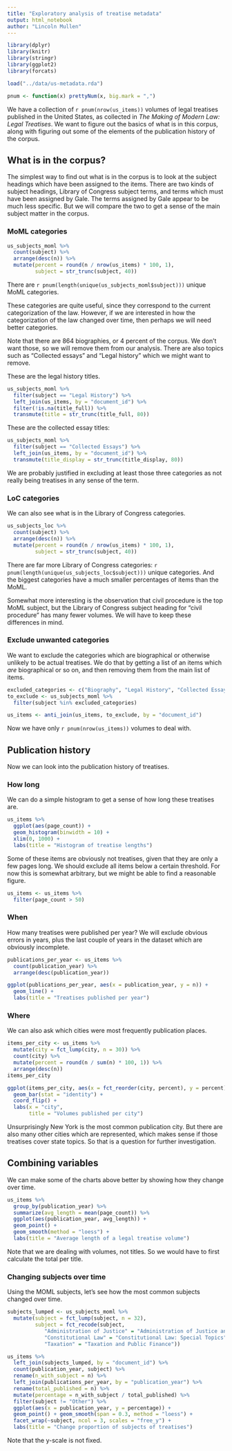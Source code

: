 ```yaml
---
title: "Exploratory analysis of treatise metadata"
output: html_notebook
author: "Lincoln Mullen"
---
```


```r
library(dplyr)
library(knitr)
library(stringr)
library(ggplot2)
library(forcats)

load("../data/us-metadata.rda")

pnum <- function(x) prettyNum(x, big.mark = ",")
```

We have a collection of `r pnum(nrow(us_items))` volumes of legal treatises published in the United States, as collected in *The Making of Modern Law: Legal Treatises*. We want to figure out the basics of what is in this corpus, along with figuring out some of the elements of the publication history of the corpus.

## What is in the corpus?

The simplest way to find out what is in the corpus is to look at the subject headings which have been assigned to the items. There are two kinds of subject headings, Library of Congress subject terms, and terms which must have been assigned by Gale. The terms assigned by Gale appear to be much less specific. But we will compare the two to get a sense of the main subject matter in the corpus.

### MoML categories

```r
us_subjects_moml %>% 
  count(subject) %>% 
  arrange(desc(n)) %>% 
  mutate(percent = round(n / nrow(us_items) * 100, 1),
         subject = str_trunc(subject, 40)) 
```

There are `r pnum(length(unique(us_subjects_moml$subject)))` unique MoML categories.

These categories are quite useful, since they correspond to the current categorization of the law. However, if we are interested in how the categorization of the law changed over time, then perhaps we will need better categories.

Note that there are 864 biographies, or 4 percent of the corpus. We don't want those, so we will remove them from our analysis. There are also topics such as "Collected essays" and "Legal history" which we might want to remove.

These are the legal history titles.

```r
us_subjects_moml %>% 
  filter(subject == "Legal History") %>% 
  left_join(us_items, by = "document_id") %>% 
  filter(!is.na(title_full)) %>% 
  transmute(title = str_trunc(title_full, 80))
```

These are the collected essay titles:

```r
us_subjects_moml %>% 
  filter(subject == "Collected Essays") %>% 
  left_join(us_items, by = "document_id") %>% 
  transmute(title_display = str_trunc(title_display, 80))
```

We are probably justified in excluding at least those three categories as not really being treatises in any sense of the term.

### LoC categories

We can also see what is in the Library of Congress categories.

```r
us_subjects_loc %>% 
  count(subject) %>% 
  arrange(desc(n)) %>% 
  mutate(percent = round(n / nrow(us_items) * 100, 1),
         subject = str_trunc(subject, 40)) 
```

There are far more Library of Congress categories: `r pnum(length(unique(us_subjects_loc$subject)))` unique categories. And the biggest categories have a much smaller percentages of items than the MoML.

Somewhat more interesting is the observation that civil procedure is the top MoML subject, but the Library of Congress subject heading for "civil procedure" has many fewer volumes. We will have to keep these differences in mind.

### Exclude unwanted categories

We want to exclude the categories which are biographical or otherwise unlikely to be actual treatises. We do that by getting a list of an items which *are* biographical or so on, and then removing them from the main list of items.

```r
excluded_categories <- c("Biography", "Legal History", "Collected Essays")
to_exclude <- us_subjects_moml %>% 
  filter(subject %in% excluded_categories) 

us_items <- anti_join(us_items, to_exclude, by = "document_id") 
```

Now we have only `r pnum(nrow(us_items))` volumes to deal with.

## Publication history

Now we can look into the publication history of treatises.

### How long

We can do a simple histogram to get a sense of how long these treatises are.

```r
us_items %>% 
  ggplot(aes(page_count)) +
  geom_histogram(binwidth = 10) +
  xlim(0, 1000) +
  labs(title = "Histogram of treatise lengths")
```

Some of these items are obviously not treatises, given that they are only a few pages long. We should exclude all items below a certain threshold. For now this is somewhat arbitrary, but we might be able to find a reasonable figure.

```r
us_items <- us_items %>% 
  filter(page_count > 50)
```

### When

How many treatises were published per year? We will exclude obvious errors in years, plus the last couple of years in the dataset which are obviously incomplete.

```r
publications_per_year <- us_items %>% 
  count(publication_year) %>% 
  arrange(desc(publication_year))

ggplot(publications_per_year, aes(x = publication_year, y = n)) +
  geom_line() +
  labs(title = "Treatises published per year")
```

### Where

We can also ask which cities were most frequently publication places.

```r
items_per_city <- us_items %>% 
  mutate(city = fct_lump(city, n = 30)) %>% 
  count(city) %>% 
  mutate(percent = round(n / sum(n) * 100, 1)) %>% 
  arrange(desc(n))
items_per_city

ggplot(items_per_city, aes(x = fct_reorder(city, percent), y = percent)) +
  geom_bar(stat = "identity") +
  coord_flip() +
  labs(x = "city", 
       title = "Volumes published per city")
```

Unsurprisingly New York is the most common publication city. But there are also many other cities which are represented, which makes sense if those treatises cover state topics. So that is a question for further investigation.

## Combining variables

We can make some of the charts above better by showing how they change over time.

```r
us_items %>% 
  group_by(publication_year) %>% 
  summarize(avg_length = mean(page_count)) %>% 
  ggplot(aes(publication_year, avg_length)) + 
  geom_point() + 
  geom_smooth(method = "loess") +
  labs(title = "Average length of a legal treatise volume")
```

Note that we are dealing with volumes, not titles. So we would have to first calculate the total per title.

### Changing subjects over time

Using the MOML subjects, let's see how the most common subjects changed over time.

```r
subjects_lumped <- us_subjects_moml %>% 
  mutate(subject = fct_lump(subject, n = 32),
         subject = fct_recode(subject,
            "Administration of Justice" = "Administration of Justice and Administrative Law",
            "Constitutional Law" = "Constitutional Law: Special Topics",
            "Taxation" = "Taxation and Public Finance"))

us_items %>% 
  left_join(subjects_lumped, by = "document_id") %>% 
  count(publication_year, subject) %>% 
  rename(n_with_subject = n) %>% 
  left_join(publications_per_year, by = "publication_year") %>% 
  rename(total_published = n) %>% 
  mutate(percentage = n_with_subject / total_published) %>% 
  filter(subject != "Other") %>% 
  ggplot(aes(x = publication_year, y = percentage)) + 
  geom_point() + geom_smooth(span = 0.3, method = "loess") +
  facet_wrap(~subject, ncol = 3, scales = "free_y") +
  labs(title = "Change proportion of subjects of treatises")
```

Note that the y-scale is not fixed.
